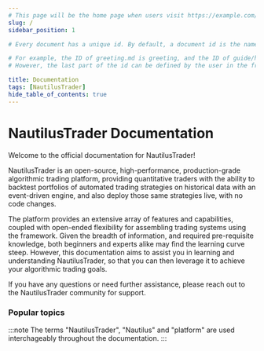 ```yaml
---
# This page will be the home page when users visit https://example.com/.
slug: /
sidebar_position: 1

# Every document has a unique id. By default, a document id is the name of the document (without the extension) relative to the root docs directory.

# For example, the ID of greeting.md is greeting, and the ID of guide/hello.md is guide/hello.
# However, the last part of the id can be defined by the user in the front matter. For example, if guide/hello.md's content is defined as below, its final id is guide/part1.

title: Documentation
tags: [NautilusTrader]
hide_table_of_contents: true
---
```



# NautilusTrader Documentation
Welcome to the official documentation for NautilusTrader!

NautilusTrader is an open-source, high-performance, production-grade algorithmic trading platform,
providing quantitative traders with the ability to backtest portfolios of automated trading strategies
on historical data with an event-driven engine, and also deploy those same strategies live, with no code changes.

The platform provides an extensive array of features and capabilities, coupled with open-ended flexibility for assembling
trading systems using the framework. Given the breadth of information, and required pre-requisite knowledge, both beginners and experts alike may find the learning curve steep. 
However, this documentation aims to assist you in learning and understanding NautilusTrader, so that you can then leverage it to achieve your algorithmic trading goals.

If you have any questions or need further assistance, please reach out to the NautilusTrader community for support.

<h3>Popular topics</h3>

<div className="gallery">
    <Box 
        title="Getting Started"
        description="This section offers an introductory overview of the platform, 
        a step-by-step guide to installing NautilusTrader, and a tutorial on setting up and running your first backtest."
        docTitle="See Getting Started" 
        docLocation="/getting_started">
    </Box>
    <Box title="Concepts" description="Comprehensive understanding of key concepts within NautilusTrader, covering essential terminologies, the platform's core architecture, and the foundational principles of algorithmic trading." docTitle="See Concepts" docLocation="/concepts"></Box>
    <Box title="Tutorials" description="Guided learning experience with a series of comprehensive step-by-step walkthroughs. Each tutorial targets specific features or workflows, allowing you to learn by doing." docTitle="See Tutorials" docLocation="/tutorials"></Box>
    <Box title="Integrations" description="This section details how NautilusTrader's modular design uses adapters to connect with various trading venues and data providers transforming their raw APIs into a unified interface." docTitle="See Integration" docLocation="/integrations"></Box>
    <Box title="Python API" description="This section provides comprehensive documentation for the NautilusTrader Python API. Use this reference to unlock the full potential of NautilusTrader through custom scripts and automation." docTitle="See Python API" docLocation="/api_reference"></Box>
    <Box title="Rust API" description="This section offers an in-depth guide to the NautilusTrader Rust API. Utilize this reference for building high-performance trading solutions and leveraging Rust's concurrency and safety features." docTitle="See Rust API" docLocation="/rust"></Box>
</div>

:::note
The terms "NautilusTrader", "Nautilus" and "platform" are used interchageably throughout the documentation.
:::
